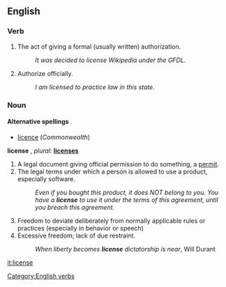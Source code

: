 ==English==

===Verb===
[[Category:English verbs]]
{{en-infl-reg-other-e|licens|e}}
# The act of giving a formal (usually written) authorization.
#:''It was decided to license Wikipedia under the GFDL.''
# Authorize officially.
#:''I am licensed to practice law in this state.''

===Noun===
====Alternative spellings====
*[[licence]] (''Commonwealth'')

'''license''' {{US}}, ''plural:'' '''[[licenses]]'''

# A legal document giving official permission to do something, a [[permit]].
# The legal terms under which a person is allowed to use a product, especially software.
#:''Even if you bought this product, it does NOT belong to you. You have a '''license''' to use it under the terms of this agreement, until you breach this agreement.'' <!--[http://www.cybersource.com.au/cyber/about/comparing_the_gpl_to_eula.pdf]-->
# Freedom to deviate deliberately from normally applicable rules or practices (especially in behavior or speech)
# Excessive freedom; lack of due restraint.
#:''When liberty becomes '''license''' dictatorship is near'', Will Durant

[[it:license]]